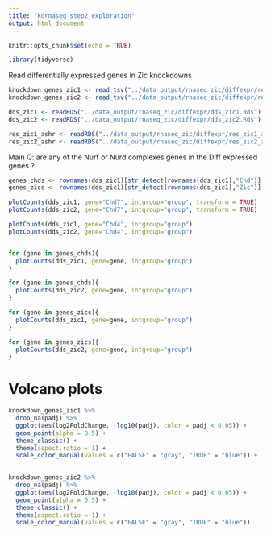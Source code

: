 ```yaml
---
title: "kdrnaseq_step2_exploration"
output: html_document
---
```


```r
knitr::opts_chunk$set(echo = TRUE)
```

```r
library(tidyverse)
```

Read differentially expressed genes in Zic knockdowns

```r
knockdown_genes_zic1 <- read_tsv("../data_output/rnaseq_zic/diffexpr/res_zic1_ashr.tsv")
knockdown_genes_zic2 <- read_tsv("../data_output/rnaseq_zic/diffexpr/res_zic2_ashr.tsv")

dds_zic1 <- readRDS("../data_output/rnaseq_zic/diffexpr/dds_zic1.Rds")
dds_zic2 <- readRDS("../data_output/rnaseq_zic/diffexpr/dds_zic2.Rds")

res_zic1_ashr <- readRDS("../data_output/rnaseq_zic/diffexpr/res_zic1_ashr.Rds")
res_zic2_ashr <- readRDS("../data_output/rnaseq_zic/diffexpr/res_zic2_ashr.Rds")

```

Main Q: are any of the Nurf or Nurd complexes genes in the Diff expressed genes ? 

```r
genes_chds <- rownames(dds_zic1)[str_detect(rownames(dds_zic1),"Chd")]
genes_zics <- rownames(dds_zic1)[str_detect(rownames(dds_zic1),"Zic")]

```


```r
plotCounts(dds_zic1, gene="Chd7", intgroup="group", transform = TRUE)
plotCounts(dds_zic2, gene="Chd7", intgroup="group", transform = TRUE)

```

```r
plotCounts(dds_zic1, gene="Chd4", intgroup="group")
plotCounts(dds_zic2, gene="Chd4", intgroup="group")



```

```r
for (gene in genes_chds){
  plotCounts(dds_zic1, gene=gene, intgroup="group")
}
```
```r
for (gene in genes_chds){
  plotCounts(dds_zic2, gene=gene, intgroup="group")
}

for (gene in genes_zics){
  plotCounts(dds_zic1, gene=gene, intgroup="group")
}
```

```r
for (gene in genes_zics){
  plotCounts(dds_zic2, gene=gene, intgroup="group")
}

```

# Volcano plots
```r
knockdown_genes_zic1 %>%
  drop_na(padj) %>%
  ggplot(aes(log2FoldChange, -log10(padj), color = padj < 0.05)) +
  geom_point(alpha = 0.5) +
  theme_classic() +
  theme(aspect.ratio = 1) +
  scale_color_manual(values = c("FALSE" = "gray", "TRUE" = "blue")) +
  
```

```r
knockdown_genes_zic2 %>%
  drop_na(padj) %>%
  ggplot(aes(log2FoldChange, -log10(padj), color = padj < 0.05)) +
  geom_point(alpha = 0.5) +
  theme_classic() +
  theme(aspect.ratio = 1) +
  scale_color_manual(values = c("FALSE" = "gray", "TRUE" = "blue")) 

```

